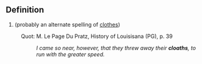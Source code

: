 ==Definition==

# (probably an alternate spelling of [[clothes]])
:Quot: M. Le Page Du Pratz, History of Louisisana (PG), p. 39
:: <i>I came so near, however, that they threw away their <b>cloaths</b>, to run with the greater speed.</i>